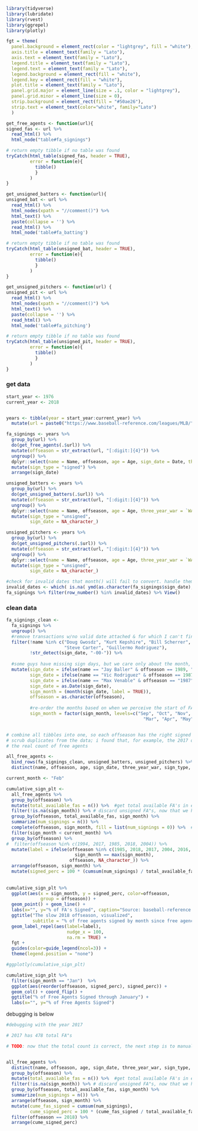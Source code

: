 


```r
library(tidyverse)
library(lubridate)
library(rvest)
library(ggrepel)
library(plotly)

fgt = theme(
  panel.background = element_rect(color = "lightgrey", fill = "white"),
  axis.title = element_text(family = "Lato"),
  axis.text = element_text(family = "Lato"),
  legend.title = element_text(family = "Lato"),
  legend.text = element_text(family = "Lato"),
  legend.background = element_rect(fill = "white"),
  legend.key = element_rect(fill = "white"),
  plot.title = element_text(family = "Lato"),
  panel.grid.major = element_line(size = .1, color = "lightgrey"),
  panel.grid.minor = element_line(size = 0),
  strip.background = element_rect(fill = "#50ae26"),
  strip.text = element_text(color="white", family="Lato")
  )


```

```r
get_free_agents <- function(url){
signed_fas <- url %>%
  read_html() %>%
  html_node("table#fa_signings")

# return empty tibble if no table was found
tryCatch(html_table(signed_fas, header = TRUE),
         error = function(e){
           tibble()
           }
         )  
}

get_unsigned_batters <- function(url){
unsigned_bat <- url %>%
  read_html() %>%
  html_nodes(xpath = "//comment()") %>%
  html_text() %>%
  paste(collapse = '') %>%
  read_html() %>%
  html_node('table#fa_batting') 

# return empty tibble if no table was found
tryCatch(html_table(unsigned_bat, header = TRUE),
         error = function(e){
           tibble()
           }
         )
}

get_unsigned_pitchers <- function(url) {
unsigned_pit <- url %>%
  read_html() %>%
  html_nodes(xpath = "//comment()") %>%
  html_text() %>%
  paste(collapse = '') %>%
  read_html() %>%
  html_node('table#fa_pitching')

# return empty tibble if no table was found
tryCatch(html_table(unsigned_pit, header = TRUE),
         error = function(e){
           tibble()
           }
         )
}
```


### get data

```r
start_year <- 1976
current_year <- 2018


years <- tibble(year = start_year:current_year) %>%
  mutate(url = paste0("https://www.baseball-reference.com/leagues/MLB/", year, "-free-agents.shtml"))

fa_signings <- years %>%
  group_by(url) %>%
  do(get_free_agents(.$url)) %>%
  mutate(offseason = str_extract(url, "[:digit:]{4}")) %>%
  ungroup() %>%
  dplyr::select(name = Name, offseason, age = Age, sign_date = Date, three_year_war = `WAR3`) %>%
  mutate(sign_type = "signed") %>%
  arrange(sign_date)

unsigned_batters <- years %>%
  group_by(url) %>%
  do(get_unsigned_batters(.$url)) %>%
  mutate(offseason = str_extract(url, "[:digit:]{4}")) %>%
  ungroup() %>%
  dplyr::select(name = Name, offseason, age = Age, three_year_war = `WAR3`) %>%
  mutate(sign_type = "unsigned",
         sign_date = NA_character_)

unsigned_pitchers <- years %>%
  group_by(url) %>%
  do(get_unsigned_pitchers(.$url)) %>%
  mutate(offseason = str_extract(url, "[:digit:]{4}")) %>%
  ungroup() %>%
  dplyr::select(name = Name, offseason, age = Age, three_year_war = `WAR3`) %>%
  mutate(sign_type = "unsigned",
         sign_date = NA_character_)

#check for invalid dates that month() will fail to convert. handle them manually later
invalid_dates <- which( is.na( ymd(as.character(fa_signings$sign_date), tz="UTC") ) )
fa_signings %>% filter(row_number() %in% invalid_dates) %>% View()

```

### clean data

```r

fa_signings_clean <- 
  fa_signings %>%
  ungroup() %>%
  #remove transactions w/no valid date attached & for which I can't find info
  filter(!name %in% c("Doug Gwosdz", "Kurt Kepshire", "Bill Scherrer", "Darryl Motley",
                      "Steve Carter", "Guillermo Rodriguez"),
         !str_detect(sign_date, "-00-")) %>%
  
  #some guys have missing sign days, but we care only about the month, so fake it
  mutate(sign_date = ifelse(name == "Jay Baller" & offseason == 1989, "1990-01-01", sign_date),
         sign_date = ifelse(name == "Vic Rodriguez" & offseason == 1987, "1988-01-01", sign_date),
         sign_date = ifelse(name == "Max Venable" & offseason == "1987", "1988-02-01", sign_date),
         sign_date = as.Date(sign_date),
         sign_month = (month(sign_date, label = TRUE)),
         offseason = as.character(offseason),
         
         #re-order the months based on when we perceive the start of FA season to be
         sign_month = factor(sign_month, levels=c("Sep", "Oct", "Nov", "Dec", "Jan", "Feb",
                                                    "Mar", "Apr", "May", "Jun", "Jul", "Aug")))


# combine all tibbles into one, so each offseason has the right signed and unsigned players
# scrub duplicates from the data; i found that, for example, the 2017 offseason has many duplicates entries that inflate
# the real count of free agents

all_free_agents <- 
  bind_rows(fa_signings_clean, unsigned_batters, unsigned_pitchers) %>%
  distinct(name, offseason, age, sign_date, three_year_war, sign_type, sign_month)  # remove duplicate entries; for example, 2017 has a few

```



```r

current_month <- "Feb"

cumulative_sign_plt <- 
  all_free_agents %>% 
  group_by(offseason) %>%
  mutate(total_available_fas = n()) %>%  #get total available FA's in each offseason
  filter(!is.na(sign_month)) %>% # discard unsigned FA"s, now that we have the total number, don't need them anymore
  group_by(offseason, total_available_fas, sign_month) %>%
  summarize(num_signings = n()) %>%
  complete(offseason, sign_month, fill = list(num_signings = 0)) %>%  # zero-pad months where no FA's were signed
  filter(sign_month < current_month) %>%
  group_by(offseason) %>%
#  filter(offseason %in% c(1994, 2017, 1985, 2018, 2004)) %>%
  mutate(label = ifelse(offseason %in% c(1985, 2018, 2017, 2004, 2016, 1994) & 
                          sign_month == max(sign_month), 
                        offseason, NA_character_)) %>%
  arrange(offseason, sign_month) %>%
  mutate(signed_perc = 100 * (cumsum(num_signings) / total_available_fas))
    
    
cumulative_sign_plt %>%
  ggplot(aes(x = sign_month, y = signed_perc, color=offseason, 
             group = offseason)) +
  geom_point() + geom_line() +
  labs(x="", y="% of FA's Signed", caption="Source: baseball-reference.com\nRetirees are considered unsigned FA's\nGraph by Ryan Pollack: ryanpollack.com") +
  ggtitle("The slow 2018 offseason, visualized",
          subtitle = "% of free agents signed by month since free agency began") +
  geom_label_repel(aes(label=label),
                       nudge_x = 100,
                       na.rm = TRUE) +
  fgt +
  guides(color=guide_legend(ncol=3)) +
  theme(legend.position = "none")

#ggplotly(cumulative_sign_plt)

```

```r
cumulative_sign_plt %>%
  filter(sign_month == "Jan")  %>%
  ggplot(aes(reorder(offseason, signed_perc), signed_perc)) + 
  geom_col() + coord_flip() +
  ggtitle("% of Free Agents Signed through January") +
  labs(x="", y="% of Free Agents Signed")
```



debugging is below

```r
#debugging with the year 2017

# 2017 has 478 total FA"s

# TODO: now that the total count is correct, the next step is to manually verify all per-month signing counts


all_free_agents %>% 
  distinct(name, offseason, age, sign_date, three_year_war, sign_type, sign_month) %>%  # remove duplicate entries; for example, 2017 has a few
  group_by(offseason) %>%
  mutate(total_available_fas = n()) %>%  #get total available FA's in each offseason
  filter(!is.na(sign_month)) %>% # discard unsigned FA"s, now that we have the total number, don't need them anymore
  group_by(offseason, total_available_fas, sign_month) %>%
  summarize(num_signings = n()) %>%
  arrange(offseason, sign_month) %>%
  mutate(cume_fas_signed = cumsum(num_signings),
         cume_signed_perc = 100 * (cume_fas_signed / total_available_fas)) %>%
  filter(offseason == 2018) %>% 
  arrange(cume_signed_perc)
```


